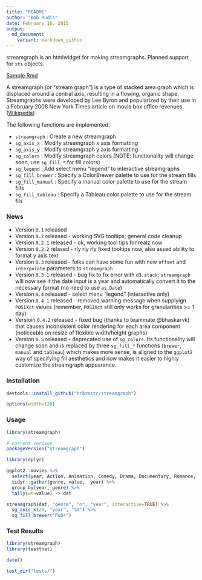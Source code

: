 ```yaml
---
title: "README"
author: "Bob Rudis"
date: February 16, 2015
output:
  md_document:
    variant: markdown_github
---
```


streamgraph is an htmlwidget for making streamgraphs. Planned support for `xts` objects.

[Sample Rmd](http://rpubs.com/hrbrmstr/59200)

A streamgraph (or "stream graph") is a type of stacked area graph 
which is displaced around a central axis, resulting in a flowing, 
organic shape. Streamgraphs were developed by Lee Byron and popularized 
by their use in a February 2008 New York Times article on movie
box office revenues. ([Wikipedia](http://en.wikipedia.org/wiki/Streamgraph))

The following functions are implemented:

- `streamgraph`	: Create a new streamgraph
- `sg_axis_x`	: Modify streamgraph x axis formatting
- `sg_axis_y`	: Modify streamgraph y axis formatting
- `sg_colors`	: Modify streamgraph colors (NOTE: functionality will change soon, use `sg_fill_*` for fill colors)
- `sg_legend` : Add select menu "legend" to interactive streamgraphs
- `sg_fill_brewer` : Specify a ColorBrewer palette to use for the stream fills
- `sg_fill_manual` : Specify a manual color palette to use for the stream fills
- `sg_fill_tableau` : Specify a Tableau color palette to use for the stream flls

### News

- Version `0.1` released
- Version `0.2` released - working SVG tooltips; general code cleanup
- Version `0.2.1` released - ok, working tool tips for realz now
- Version `0.2.2` relased - rly rly rly fixed tooltips now, also assed ability to format y axis text
- Version `0.3` released - folks can have some fun with new `offset` and `interpolate` parameters to `streamgraph`
- Version `0.3.1` released - bug fix to fix error with `d3.stack`; `streamgraph` will now see if the date input is a year and automatically convert it to the necessary format (no need to use `as.Date`)
- Version `0.4` released - select menu "legend" (interactive only)
- Version `0.4.1` released - removed warning message when supplyign `POSIXct` values (remember, `POSIXct` still only works for granularities >= 1 day)
- Versioin `0.4.2` released - fixed bug (thanks to teammate @bhaskarvk) that causes inconsistent color rendering for each area component (noticeable on resize of flexible width/height graphs)
- Version `0.5` released - deprecated use of `sg_colors`. Its functionality will change soon and is replaced by three `sg_fill_*` functions (`brewer`, `manual` and `tableau`) which makes more sense, is aligned to the `ggplot2` way of specifying fill aesthetics and now makes it easier to highly customize the streamgraph appearance.

### Installation

```r
devtools::install_github("hrbrmstr/streamgraph")
```

```r
options(width=120)
```

### Usage

```r
library(streamgraph)

# current verison
packageVersion("streamgraph")

library(dplyr)

ggplot2::movies %>%
  select(year, Action, Animation, Comedy, Drama, Documentary, Romance, Short) %>%
  tidyr::gather(genre, value, -year) %>%
  group_by(year, genre) %>%
  tally(wt=value) -> dat

streamgraph(dat, "genre", "n", "year", interactive=TRUE) %>%
  sg_axis_x(20, "year", "%Y") %>%
  sg_fill_brewer("PuOr")

```

### Test Results

```r
library(streamgraph)
library(testthat)

date()

test_dir("tests/")
```

